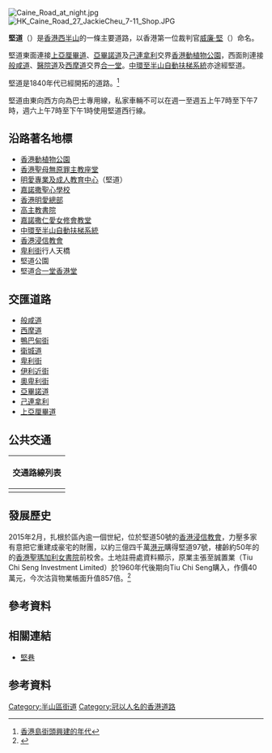{{coord|22|17|1.0536|N|114|8|52.8108|E|display=title}}

{{Infobox Hong Kong Road
|   中文街道名稱    = 堅道
|   英文街道名稱    = Caine Road
|   圖片    =  File:HK Caine Road 60405 ppt.JPG
|   圖片說明    = 堅道中段
|   隸屬幹線     =  
|   路段總長度    = 0.9
|   車速限制    =  
|   行車線數量 = 2 <!-- 不清楚 -->
|   所在地區    = [[中西區_(香港)|中西區]]
|   起點    = [[中環|中環]][[上亞厘畢道|上亞-{厘}-畢道]]、[[亞畢諾道|亞畢諾道]]及[[己連拿利|己連拿利]]交界
|   終點    =[[上環|上環]][[醫院道|醫院道]]、[[半山區|半山]][[般咸道|般咸道]]與[[半山區|半山]][[西摩道|西摩道]]交界
|   道路命名日期    = 
|   命名文件    = 
|   道路動工日期    = 
|   道路興建計劃    = 
|   道路舊名資料    = 
|   通車日期    = 1840年代
|   收費 =
}}
[[File:Caine_Road_at_night.jpg|thumb]]
[[File:HK_Caine_Road_27_JackieCheu_7-11_Shop.JPG|thumb]]

'''堅道'''（{{lang-en|'''Caine Road'''}}）是[[香港|香港]][[西半山|西半山]]的一條主要道路，以香港第一位裁判官[[威廉·堅|威廉·堅]]（{{lang|en|William Caine}}）命名。

堅道東面連接[[上亞厘畢道|上亞厘畢道]]、[[亞畢諾道|亞畢諾道]]及[[己連拿利|己連拿利]]交界[[香港動植物公園|香港動植物公園]]，西面則連接[[般咸道|般咸道]]、[[醫院道|醫院道]]及[[西摩道|西摩道]]交界[[合一堂|合一堂]]。[[中環至半山自動扶梯系統|中環至半山自動扶梯系統]]亦途經堅道。

堅道是1840年代已經開拓的道路。<ref>[http://www2.hkedcity.net/sch_files/a/yls/yls-chis/public_html/hkistline.htm 香港島街頭興建的年代]{{dead link|date=2017年12月 |bot=InternetArchiveBot |fix-attempted=yes }}</ref>

堅道由東向西方向為巴士專用線，私家車輛不可以在週一至週五上午7時至下午7時，週六上午7時至下午1時使用堅道西行線。

==沿路著名地標==
* [[香港動植物公園|香港動植物公園]]
* [[香港聖母無原罪主教座堂|香港聖母無原罪主教座堂]]
* [[香港明愛|明愛專業及成人教育中心]]（堅道）
* [[嘉諾撒聖心學校|嘉諾撒聖心學校]]
* [[香港明愛總部|香港明愛總部]]
* [[高主教書院|高主教書院]]
* [[嘉諾撒仁愛女修會教堂|嘉諾撒仁愛女修會教堂]]
* [[中環至半山自動扶梯系統|中環至半山自動扶梯系統]]
* [[香港浸信會聯會|香港浸信教會]]
* [[卑利街|卑利街]]行人天橋
* 堅道公園
* 堅道[[合一堂|合一堂香港堂]]
==交匯道路==
*[[般咸道|般咸道]]
*[[西摩道|西摩道]]
*[[鴨巴甸街|鴨巴甸街]]
*[[衛城道|衛城道]]
*[[卑利街|卑利街]]
*[[伊利近街|伊利近街]]
*[[奧卑利街|奧卑利街]]
*[[亞畢諾道|亞畢諾道]]
*[[己連拿利|己連拿利]]
*[[上亞厘畢道|上亞厘畢道]]
==公共交通==
{| class="mw-collapsible mw-collapsed wikitable" style="margin: 0 auto; width: auto;" 
! 交通路線列表
|-
|
{{港島巴士簡單列表|12|12M|13|23|23B|40|40M|93C}}
{{過海隧道巴士簡單列表|103|H1}}
{{港島專線小巴簡單列表|8|10|22|22S|28|31|56|56A|56B}}
|}

== 發展歷史 ==
2015年2月，扎根於區內逾一個世紀，位於堅道50號的[[香港浸信教會|香港浸信教會]]，力壓多家有意把它重建成豪宅的財團，以約三億四千萬[[港元|港元]]購得堅道97號，樓齡約50年的的[[香港聖瑪加利女書院|香港聖瑪加利女書院]]前校舍。土地註冊處資料顯示，原業主張至誠置業（Tiu Chi Seng Investment Limited）於1960年代後期向Tiu Chi Seng購入，作價40萬元，今次沽貨物業帳面升值857倍。<ref>{{cite newspaper|url=https://hk.news.yahoo.com/%E6%B5%B8%E4%BF%A1%E6%9C%833-4%E5%84%84%E8%B3%BC%E5%8D%8A%E5%B1%B1%E8%88%8A%E6%A0%A1%E8%88%8D-215554898.html|title=浸信會3.4億購半山舊校舍|newspaper=''[[星島日報|星島日報]] (雅虎香港)''|date=2015年2月5日|accessdate=2015年5月14日|archive-date=2021年1月7日|archive-url=https://web.archive.org/web/20210107114040/https://hk.news.yahoo.com/%E6%B5%B8%E4%BF%A1%E6%9C%833-4%E5%84%84%E8%B3%BC%E5%8D%8A%E5%B1%B1%E8%88%8A%E6%A0%A1%E8%88%8D-215554898.html|dead-url=no}}</ref>

== 參考資料 ==
{{reflist}}

== 相關連結 ==
* [[堅巷|堅巷]]

== 参考資料 ==
{{reflist}}

{{commonscat|Caine Road, Hong Kong}}


[[Category:半山區街道|Category:半山區街道]]
[[Category:冠以人名的香港道路|Category:冠以人名的香港道路]]